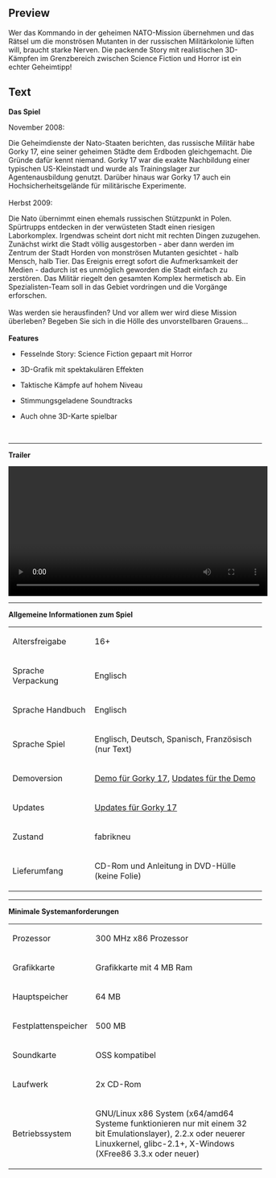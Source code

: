 ==Preview==
<p>Wer das Kommando in der geheimen NATO-Mission &uuml;bernehmen und das R&auml;tsel um die monstr&ouml;sen Mutanten in der russischen Milit&auml;rkolonie l&uuml;ften will, braucht starke Nerven. Die packende Story mit realistischen 3D-K&auml;mpfen im Grenzbereich zwischen Science Fiction und Horror ist ein echter Geheimtipp!</p>

==Text==
<p><strong><strong><strong>Das Spiel</strong></strong><br /></strong></p>
<p>November 2008:</p>
<p>Die Geheimdienste der Nato-Staaten berichten, das russische Milit&auml;r habe Gorky 17, eine seiner geheimen St&auml;dte dem Erdboden gleichgemacht. Die Gr&uuml;nde daf&uuml;r kennt niemand. Gorky 17 war die exakte Nachbildung einer typischen US-Kleinstadt und wurde als Trainingslager zur Agentenausbildung genutzt. Dar&uuml;ber hinaus war Gorky 17 auch ein Hochsicherheitsgel&auml;nde f&uuml;r milit&auml;rische Experimente. <br /><br />Herbst 2009:</p>
<p>Die Nato &uuml;bernimmt einen ehemals russischen St&uuml;tzpunkt in Polen. Sp&uuml;rtrupps entdecken in der verw&uuml;steten Stadt einen riesigen Laborkomplex. Irgendwas scheint dort nicht mit rechten Dingen zuzugehen. Zun&auml;chst wirkt die Stadt v&ouml;llig ausgestorben - aber dann werden im Zentrum der Stadt Horden von monstr&ouml;sen Mutanten gesichtet - halb Mensch, halb Tier. Das Ereignis erregt sofort die Aufmerksamkeit der Medien - dadurch ist es unm&ouml;glich geworden die Stadt einfach zu zerst&ouml;ren. Das Milit&auml;r riegelt den gesamten Komplex hermetisch ab. Ein Spezialisten-Team soll in das Gebiet vordringen und die Vorg&auml;nge erforschen. <br /><br />Was werden sie herausfinden? Und vor allem wer wird diese Mission &uuml;berleben? Begeben Sie sich in die H&ouml;lle des unvorstellbaren Grauens...<br /><br /><strong>Features</strong></p>
<ul>
<li>Fesselnde Story: Science Fiction gepaart mit Horror</li>
</ul>
<ul>
<li>3D-Grafik mit spektakul&auml;ren Effekten </li>
</ul>
<ul>
<li>Taktische K&auml;mpfe auf hohem Niveau </li>
</ul>
<ul>
<li>Stimmungsgeladene Soundtracks </li>
</ul>
<ul>
<li>Auch ohne 3D-Karte spielbar</li>
</ul>
<p>&nbsp;</p>
<ul>
</ul>
<hr />
<p><strong>Trailer</strong></p>
<p><video width="515" controls="true"> <source src="http://videos.fun4tux.ch/gorky17-trailer-en.ogg"></source> Ihr Browser unterst&uuml;tzt das video-Tag nicht! Dies ist eine gute Gelegenheit, einen brauchbaren <a href="http://www.mozilla-europe.org/de/firefox/">Browser zu besorgen</a>!</video></p>
<hr />
<p><strong><strong><strong>Allgemeine Informationen zum Spiel</strong></strong><br /></strong></p>
<table border="0">
<tbody>
<tr>
<td>Altersfreigabe</td>
<td>16+</td>
</tr>
<tr>
<td>Sprache Verpackung<br /></td>
<td>Englisch</td>
</tr>
<tr>
<td>Sprache Handbuch<br /></td>
<td>Englisch<br /></td>
</tr>
<tr>
<td>Sprache Spiel<br /></td>
<td>Englisch, Deutsch, Spanisch, Franz&ouml;sisch (nur Text)</td>
</tr>
<tr>
<td>Demoversion</td>
<td><a href="http://demos.fun4tux.ch/gorky17/">Demo f&uuml;r Gorky 17</a>, <a href="http://updates.fun4tux.ch/gorky17-demo/">Updates f&uuml;r the Demo</a></td>
</tr>
<tr>
<td>Updates</td>
<td><a href="http://updates.fun4tux.ch/gorky17/">Updates f&uuml;r Gorky 17</a></td>
</tr>
<tr>
<td>Zustand<br /></td>
<td>fabrikneu</td>
</tr>
<tr>
<td>Lieferumfang<br /></td>
<td>
<p>CD-Rom und Anleitung in DVD-H&uuml;lle (keine Folie)</p>
</td>
</tr>
</tbody>
</table>
<hr />
<p><strong><strong><strong>Minimale Systemanforderungen</strong></strong><br /></strong></p>
<table border="0">
<tbody>
<tr>
<td>Prozessor<br /></td>
<td>300 MHz x86 Prozessor</td>
</tr>
<tr>
<td>Grafikkarte<br /></td>
<td>Grafikkarte mit 4 MB Ram<br /></td>
</tr>
<tr>
<td>Hauptspeicher<br /></td>
<td>64 MB</td>
</tr>
<tr>
<td>Festplattenspeicher<br /></td>
<td>500 MB</td>
</tr>
<tr>
<td>Soundkarte</td>
<td>OSS kompatibel<br /></td>
</tr>
<tr>
<td>Laufwerk<br /></td>
<td>2x CD-Rom</td>
</tr>
<tr>
<td>Betriebssystem<br /></td>
<td>
<p>GNU/Linux x86 System (x64/amd64 Systeme funktionieren nur mit einem 32 bit Emulationslayer), 2.2.x oder neuerer Linuxkernel, glibc-2.1+, X-Windows (XFree86 3.3.x oder neuer)</p>
</td>
</tr>
</tbody>
</table>
